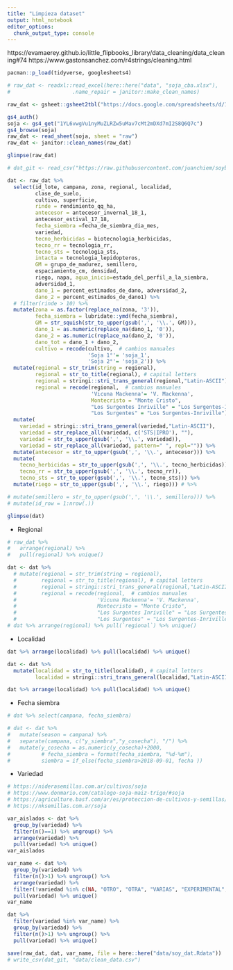 ```yaml
---
title: "Limpieza dataset"
output: html_notebook
editor_options: 
  chunk_output_type: console
---
```


https://evamaerey.github.io/little_flipbooks_library/data_cleaning/data_cleaning#74 
https://www.gastonsanchez.com/r4strings/cleaning.html

```r
pacman::p_load(tidyverse, googlesheets4)
```


```r
# raw_dat <- readxl::read_excel(here::here("data", "soja_cba.xlsx"),
#                    .name_repair = janitor::make_clean_names)

raw_dat <- gsheet::gsheet2tbl("https://docs.google.com/spreadsheets/d/1YL6vwgVu1nyMuZLRZw5uMav7cMt2mDXd7mI2S8Q6Q7c/edit?usp=sharing")%>%  janitor::clean_names()

gs4_auth()
soja <- gs4_get("1YL6vwgVu1nyMuZLRZw5uMav7cMt2mDXd7mI2S8Q6Q7c")
gs4_browse(soja)
raw_dat <- read_sheet(soja, sheet = "raw")
raw_dat <- janitor::clean_names(raw_dat)
```

```r
glimpse(raw_dat)
```

```r
# dat_git <- read_csv("https://raw.githubusercontent.com/juanchiem/soybean/master/data/clean_data.csv")
```

```r
dat <- raw_dat %>% 
  select(id_lote, campana, zona, regional, localidad,
         clase_de_suelo,
         cultivo, superficie, 
         rinde = rendimiento_qq_ha,
         antecesor = antecesor_invernal_18_1, 
         antecesor_estival_17_18, 
         fecha_siembra =fecha_de_siembra_dia_mes, 
         variedad, 
         tecno_herbicidas = biotecnologia_herbicidas,
         tecno_rr = tecnologia_rr, 
         tecno_sts = tecnologia_sts, 
         intacta = tecnologia_lepidopteros, 
         GM = grupo_de_madurez, semillero, 
         espaciamiento_cm, densidad, 
         riego, napa, agua_inicio=estado_del_perfil_a_la_siembra,  
         adversidad_1, 
         dano_1 = percent_estimados_de_dano, adversidad_2, 
         dano_2 = percent_estimados_de_dano1) %>% 
  # filter(rinde > 10) %>%
  mutate(zona = as.factor(replace_na(zona, '3')), 
         fecha_siembra = lubridate::ymd(fecha_siembra), 
         GM = str_squish(str_to_upper(gsub(',', '\\.', GM))), 
         dano_1 = as.numeric(replace_na(dano_1, '0')), 
         dano_2 = as.numeric(replace_na(dano_2, '0')),
         dano_tot = dano_1 + dano_2,
         cultivo = recode(cultivo,  # cambios manuales
                          'Soja 1°'= 'soja_1',
                          'Soja 2°'= 'soja_2')) %>% 
  mutate(regional = str_trim(string = regional),
         regional = str_to_title(regional), # capital letters
         regional = stringi::stri_trans_general(regional,"Latin-ASCII"), # sacar acentos
         regional = recode(regional,  # cambios manuales
                           'Vicuna Mackenna'= 'V. Mackenna',
                           Montecristo = "Monte Cristo",
                           "Los Surgentes Inriville" = "Los Surgentes-Inriville",
                           "Los Surgentes" = "Los Surgentes-Inriville")) %>% 
  mutate(
    variedad = stringi::stri_trans_general(variedad,"Latin-ASCII"),
    variedad = str_replace_all(variedad, c('STS|IPRO'), ""),
    variedad = str_to_upper(gsub(',', '\\.', variedad)),
    variedad = str_replace_all(variedad, pattern=" ", repl="")) %>% 
  mutate(antecesor = str_to_upper(gsub(',', '\\.', antecesor))) %>% 
  mutate(
    tecno_herbicidas = str_to_upper(gsub(',', '\\.', tecno_herbicidas)), 
    tecno_rr = str_to_upper(gsub(',', '\\.', tecno_rr)), 
    tecno_sts = str_to_upper(gsub(',', '\\.', tecno_sts))) %>% 
  mutate(riego = str_to_upper(gsub(',', '\\.', riego))) # %>% 

# mutate(semillero = str_to_upper(gsub(',', '\\.', semillero))) %>% 
# mutate(id_row = 1:nrow(.))
```

```r
glimpse(dat)
```

- Regional

```r
# raw_dat %>% 
#   arrange(regional) %>%
#   pull(regional) %>% unique()

dat <- dat %>%
  # mutate(regional = str_trim(string = regional),
  #        regional = str_to_title(regional), # capital letters
  #        regional = stringi::stri_trans_general(regional,"Latin-ASCII"), # sacar acentos
  #        regional = recode(regional,  # cambios manuales
  #                          'Vicuna Mackenna'= 'V. Mackenna',
  #                          Montecristo = "Monte Cristo",
  #                          "Los Surgentes Inriville" = "Los Surgentes-Inriville",
  #                          "Los Surgentes" = "Los Surgentes-Inriville"))
# dat %>% arrange(regional) %>% pull(`regional`) %>% unique()
```

- Localidad

```r
dat %>% arrange(localidad) %>% pull(localidad) %>% unique()

dat <- dat %>%
  mutate(localidad = str_to_title(localidad), # capital letters
         localidad = stringi::stri_trans_general(localidad,"Latin-ASCII"))  

dat %>% arrange(localidad) %>% pull(localidad) %>% unique()
```

- Fecha siembra

```r
# dat %>% select(campana, fecha_siembra)

# dat <- dat %>% 
#   mutate(season = campana) %>% 
#   separate(campana, c("y_siembra","y_cosecha"), "/") %>%   
#   mutate(y_cosecha = as.numeric(y_cosecha)+2000, 
#          # fecha_siembra = format(fecha_siembra, "%d-%m"),
#          siembra = if_else(fecha_siembra>2018-09-01, fecha ))  
```

- Variedad

```r
# https://niderasemillas.com.ar/cultivos/soja
# https://www.donmario.com/catalogo-soja-maiz-trigo/#soja
# https://agriculture.basf.com/ar/es/proteccion-de-cultivos-y-semillas/productos/credenz.html
# https://nksemillas.com.ar/soja

var_aislados <- dat %>%
  group_by(variedad) %>%
  filter(n()==1) %>% ungroup() %>% 
  arrange(variedad) %>% 
  pull(variedad) %>% unique() 
var_aislados

var_name <- dat %>%
  group_by(variedad) %>%
  filter(n()>1) %>% ungroup() %>% 
  arrange(variedad) %>% 
  filter(!variedad %in% c(NA, "OTRO", "OTRA", "VARIAS", "EXPERIMENTAL", "MEZCLA","0")) %>%
  pull(variedad) %>% unique() 
var_name

dat %>% 
  filter(variedad %in% var_name) %>% 
  group_by(variedad) %>%
  filter(n()>1) %>% ungroup() %>%
  pull(variedad) %>% unique() 
```

```r
save(raw_dat, dat, var_name, file = here::here("data/soy_dat.Rdata"))
# write_csv(dat_git, "data/clean_data.csv")
```
